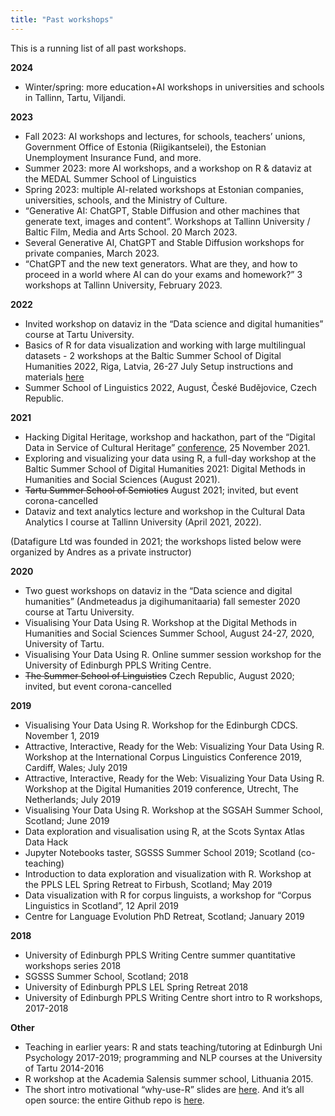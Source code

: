 ```yaml
---
title: "Past workshops"
---
```


This is a running list of all past workshops.

**2024**

- Winter/spring: more education+AI workshops in universities and schools in Tallinn, Tartu, Viljandi.

**2023**

- Fall 2023: AI workshops and lectures, for schools, teachers' unions, Government Office of Estonia (Riigikantselei), the Estonian Unemployment Insurance Fund, and more.
- Summer 2023: more AI workshops, and a workshop on R & dataviz at the MEDAL Summer School of Linguistics
- Spring 2023: multiple AI-related workshops at Estonian companies, universities, schools, and the Ministry of Culture.
- "Generative AI: ChatGPT, Stable Diffusion and other machines that generate text, images and content". Workshops at Tallinn University / Baltic Film, Media and Arts School. 20 March 2023.
- Several Generative AI, ChatGPT and Stable Diffusion workshops for private companies, March 2023.
- "ChatGPT and the new text generators. What are they, and how to proceed in a world where AI can do your exams and homework?" 3 workshops at Tallinn University, February 2023.


**2022**

- Invited workshop on dataviz in the "Data science and digital humanities" course at Tartu University.
- Basics of R for data visualization and working with large multilingual datasets - 2 workshops at the Baltic Summer School of Digital Humanities 2022, Riga, Latvia, 26-27 July Setup instructions and materials [here](https://andreskarjus.github.io/artofthefigure/riga2022/)
- Summer School of Linguistics 2022, August, České Budějovice, Czech Republic.

**2021**

- Hacking Digital Heritage, workshop and hackathon, part of the "Digital Data in Service of Cultural Heritage" [conference](https://meremuuseum.ee/workshop2021/), 25 November 2021. 
- Exploring and visualizing your data using R, a full-day workshop at the Baltic Summer School of Digital Humanities 2021: Digital Methods in Humanities and Social Sciences (August 2021).
- ~~Tartu Summer School of Semiotics~~ August 2021; invited, but event corona-cancelled
- Dataviz and text analytics lecture and workshop in the Cultural Data Analytics I course at Tallinn University (April 2021, 2022).

(Datafigure Ltd was founded in 2021; the workshops listed below were organized by Andres as a private instructor)

**2020**

- Two guest workshops on dataviz in the "Data science and digital humanities" (Andmeteadus ja digihumanitaaria) fall semester 2020 course at Tartu University.
- Visualising Your Data Using R. Workshop at the Digital Methods in Humanities and Social Sciences Summer School, August 24-27, 2020, University of Tartu.
-  Visualising Your Data Using R. Online summer session workshop for the University of Edinburgh PPLS Writing Centre. 
- ~~The Summer School of Linguistics~~ Czech Republic, August 2020; invited, but event corona-cancelled

**2019**

- Visualising Your Data Using R. Workshop for the Edinburgh CDCS. November 1, 2019
- Attractive, Interactive, Ready for the Web: Visualizing Your Data Using R. Workshop at the International Corpus Linguistics Conference 2019, Cardiff, Wales; July 2019
- Attractive, Interactive, Ready for the Web: Visualizing Your Data Using R. Workshop at the Digital Humanities 2019 conference, Utrecht, The Netherlands; July 2019
- Visualising Your Data Using R. Workshop at the SGSAH Summer School, Scotland; June 2019 
- Data exploration and visualisation using R, at the Scots Syntax Atlas Data Hack
- Jupyter Notebooks taster, SGSSS Summer School 2019; Scotland (co-teaching)
- Introduction to data exploration and visualization with R. Workshop at the PPLS LEL Spring Retreat to Firbush, Scotland; May 2019 
- Data visualization with R for corpus linguists, a workshop for "Corpus Linguistics in Scotland", 12 April 2019 
- Centre for Language Evolution PhD Retreat, Scotland; January 2019

**2018**

- University of Edinburgh PPLS Writing Centre summer quantitative workshops series 2018
- SGSSS Summer School, Scotland; 2018
- University of Edinburgh PPLS LEL Spring Retreat 2018
- University of Edinburgh PPLS Writing Centre short intro to R workshops, 2017-2018

**Other**

- Teaching in earlier years: R and stats teaching/tutoring at Edinburgh Uni Psychology 2017-2019; programming and NLP courses at the University of Tartu 2014-2016
- R workshop at the Academia Salensis summer school, Lithuania 2015.
- The short intro motivational "why-use-R" slides are [here](https://andreskarjus.github.io/artofthefigure/intro). And it's all open source: the entire Github repo is [here](https://github.com/andreskarjus/artofthefigure). 

